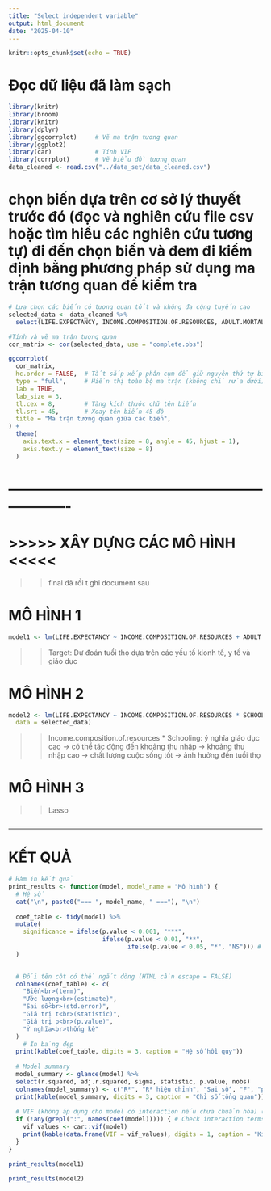 ```yaml
---
title: "Select independent variable"
output: html_document
date: "2025-04-10"
---
```


```r
knitr::opts_chunk$set(echo = TRUE)
```

# Đọc dữ liệu đã làm sạch

```r

library(knitr)
library(broom)
library(knitr)
library(dplyr)
library(ggcorrplot)     # Vẽ ma trận tương quan
library(ggplot2)
library(car)            # Tính VIF
library(corrplot)       # Vẽ biểu đồ tương quan
data_cleaned <- read.csv("../data_set/data_cleaned.csv")
```

# chọn biến dựa trên cơ sở lý thuyết trước đó (đọc và nghiên cứu file csv hoặc tìm hiểu các nghiên cứu tương tự) đi đến chọn biến và đem đi kiểm định bằng phương pháp sử dụng ma trận tương quan để kiểm tra

```r
# Lựa chọn các biến có tương quan tốt và không đa cộng tuyến cao
selected_data <- data_cleaned %>%
  select(LIFE.EXPECTANCY, INCOME.COMPOSITION.OF.RESOURCES, ADULT.MORTALITY, BMI,PERCENTAGE.EXPENDITURE,TOTAL.EXPENDITURE, SCHOOLING)
```

```r
#Tính và vẽ ma trận tương quan
cor_matrix <- cor(selected_data, use = "complete.obs")

ggcorrplot(
  cor_matrix,
  hc.order = FALSE,  # Tắt sắp xếp phân cụm để giữ nguyên thứ tự biến
  type = "full",     # Hiển thị toàn bộ ma trận (không chỉ nửa dưới)
  lab = TRUE,
  lab_size = 3,
  tl.cex = 8,        # Tăng kích thước chữ tên biến
  tl.srt = 45,       # Xoay tên biến 45 độ
  title = "Ma trận tương quan giữa các biến",
) +
  theme(
    axis.text.x = element_text(size = 8, angle = 45, hjust = 1),
    axis.text.y = element_text(size = 8)
  )
```

# -------------------------------------------------------------------

# \>\>\>\>\> XÂY DỰNG CÁC MÔ HÌNH \<\<\<\<\<

> > final đã rồi t ghi document sau

# MÔ HÌNH 1

```r
model1 <- lm(LIFE.EXPECTANCY ~ INCOME.COMPOSITION.OF.RESOURCES + ADULT.MORTALITY + SCHOOLING + PERCENTAGE.EXPENDITURE, data = selected_data)
```

> > Target: Dự đoán tuổi thọ dựa trên các yếu tố kionh tế, y tế và giáo dục

# MÔ HÌNH 2

```r

model2 <- lm(LIFE.EXPECTANCY ~ INCOME.COMPOSITION.OF.RESOURCES * SCHOOLING + ADULT.MORTALITY,
  data = selected_data)

```

> > Income.composition.of.resources \* Schooling: ý nghĩa giáo dục cao -\> có thể tác động đến khoảng thu nhập -\> khoảng thu nhập cao -\> chất lượng cuộc sống tốt -\> ảnh hưởng đến tuổi thọ

# MÔ HÌNH 3

> > Lasso

```r

```

------------------------------------------------------------------------

# KẾT QUẢ
```r
# Hàm in kết quả
print_results <- function(model, model_name = "Mô hình") {
  # Hệ số
  cat("\n", paste0("=== ", model_name, " ==="), "\n")
  
  coef_table <- tidy(model) %>%
  mutate(
    significance = ifelse(p.value < 0.001, "***", 
                          ifelse(p.value < 0.01, "**", 
                                 ifelse(p.value < 0.05, "*", "NS"))) # Thêm "NS" cho không có ý nghĩa thống kê
  )

  
  # Đổi tên cột có thể ngắt dòng (HTML cần escape = FALSE)
  colnames(coef_table) <- c(
    "Biến<br>(term)", 
    "Ước lượng<br>(estimate)", 
    "Sai số<br>(std.error)", 
    "Giá trị t<br>(statistic)", 
    "Giá trị p<br>(p.value)", 
    "Ý nghĩa<br>thống kê"
  )
    # In bảng đẹp
  print(kable(coef_table, digits = 3, caption = "Hệ số hồi quy"))
  
  # Model summary
  model_summary <- glance(model) %>%
  select(r.squared, adj.r.squared, sigma, statistic, p.value, nobs)
  colnames(model_summary) <- c("R²", "R² hiệu chỉnh", "Sai số", "F", "p-value", "N")
  print(kable(model_summary, digits = 3, caption = "Chỉ số tổng quan"))
  
  # VIF (không áp dụng cho model có interaction nếu chưa chuẩn hóa) (MODEL 2)
  if (!any(grepl(":", names(coef(model))))) { # Check interaction terms
    vif_values <- car::vif(model)
    print(kable(data.frame(VIF = vif_values), digits = 1, caption = "Kiểm tra VIF"))
  }
}

```

```r

print_results(model1)

```

```r
print_results(model2)
```

